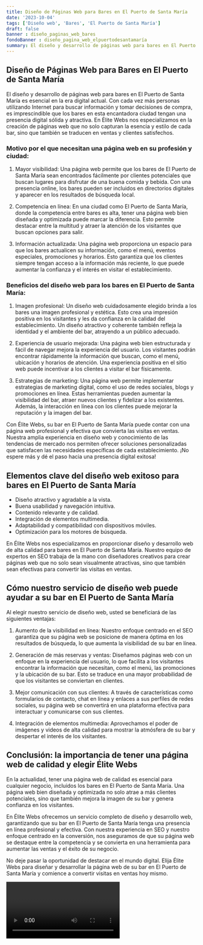 ```yaml
---
title: Diseño de Páginas Web para Bares en El Puerto de Santa María
date: '2023-10-04'
tags: ['Diseño web', 'Bares', 'El Puerto de Santa María']
draft: false
banner : diseño_paginas_web_bares
fondoBanner : diseño_pagina_web_elpuertodesantamaría
summary: El diseño y desarrollo de páginas web para bares en El Puerto de Santa María es esencial en la era digital actual. Con cada vez más personas utilizando Internet para buscar información y tomar decisiones de compra, es imprescindible que los bares en esta encantadora ciudad tengan una presencia digital sólida y atractiva. En Élite Webs nos especializamos en la creación de páginas web que no solo capturan la esencia y estilo de cada bar, sino que también se traducen en ventas y clientes satisfechos.
---
```


## Diseño de Páginas Web para Bares en El Puerto de Santa María

El diseño y desarrollo de páginas web para bares en El Puerto de Santa María es esencial en la era digital actual. Con cada vez más personas utilizando Internet para buscar información y tomar decisiones de compra, es imprescindible que los bares en esta encantadora ciudad tengan una presencia digital sólida y atractiva. En Élite Webs nos especializamos en la creación de páginas web que no solo capturan la esencia y estilo de cada bar, sino que también se traducen en ventas y clientes satisfechos.

### Motivo por el que necesitan una página web en su profesión y ciudad:

1. Mayor visibilidad: Una página web permite que los bares de El Puerto de Santa María sean encontrados fácilmente por clientes potenciales que buscan lugares para disfrutar de una buena comida y bebida. Con una presencia online, los bares pueden ser incluidos en directorios digitales y aparecer en los resultados de búsqueda local.

2. Competencia en línea: En una ciudad como El Puerto de Santa María, donde la competencia entre bares es alta, tener una página web bien diseñada y optimizada puede marcar la diferencia. Esto permite destacar entre la multitud y atraer la atención de los visitantes que buscan opciones para salir.

3. Información actualizada: Una página web proporciona un espacio para que los bares actualicen su información, como el menú, eventos especiales, promociones y horarios. Esto garantiza que los clientes siempre tengan acceso a la información más reciente, lo que puede aumentar la confianza y el interés en visitar el establecimiento.

### Beneficios del diseño web para los bares en El Puerto de Santa María:

1. Imagen profesional: Un diseño web cuidadosamente elegido brinda a los bares una imagen profesional y estética. Esto crea una impresión positiva en los visitantes y les da confianza en la calidad del establecimiento. Un diseño atractivo y coherente también refleja la identidad y el ambiente del bar, atrayendo a un público adecuado.

2. Experiencia de usuario mejorada: Una página web bien estructurada y fácil de navegar mejora la experiencia del usuario. Los visitantes podrán encontrar rápidamente la información que buscan, como el menú, ubicación y horarios de atención. Una experiencia positiva en el sitio web puede incentivar a los clientes a visitar el bar físicamente.

3. Estrategias de marketing: Una página web permite implementar estrategias de marketing digital, como el uso de redes sociales, blogs y promociones en línea. Estas herramientas pueden aumentar la visibilidad del bar, atraer nuevos clientes y fidelizar a los existentes. Además, la interacción en línea con los clientes puede mejorar la reputación y la imagen del bar.

Con Élite Webs, su bar en El Puerto de Santa María puede contar con una página web profesional y efectiva que convierta las visitas en ventas. Nuestra amplia experiencia en diseño web y conocimiento de las tendencias de mercado nos permiten ofrecer soluciones personalizadas que satisfacen las necesidades específicas de cada establecimiento. ¡No espere más y dé el paso hacia una presencia digital exitosa!

<GifSeo />

<Cta />

## Elementos clave del diseño web exitoso para bares en El Puerto de Santa María

- Diseño atractivo y agradable a la vista.
- Buena usabilidad y navegación intuitiva.
- Contenido relevante y de calidad.
- Integración de elementos multimedia.
- Adaptabilidad y compatibilidad con dispositivos móviles.
- Optimización para los motores de búsqueda.

En Élite Webs nos especializamos en proporcionar diseño y desarrollo web de alta calidad para bares en El Puerto de Santa María. Nuestro equipo de expertos en SEO trabaja de la mano con diseñadores creativos para crear páginas web que no solo sean visualmente atractivas, sino que también sean efectivas para convertir las visitas en ventas.

## Cómo nuestro servicio de diseño web puede ayudar a su bar en El Puerto de Santa María

Al elegir nuestro servicio de diseño web, usted se beneficiará de las siguientes ventajas:

1. Aumento de la visibilidad en línea: Nuestro enfoque centrado en el SEO garantiza que su página web se posicione de manera óptima en los resultados de búsqueda, lo que aumenta la visibilidad de su bar en línea.

2. Generación de más reservas y ventas: Diseñamos páginas web con un enfoque en la experiencia del usuario, lo que facilita a los visitantes encontrar la información que necesitan, como el menú, las promociones y la ubicación de su bar. Esto se traduce en una mayor probabilidad de que los visitantes se conviertan en clientes.

3. Mejor comunicación con sus clientes: A través de características como formularios de contacto, chat en línea y enlaces a sus perfiles de redes sociales, su página web se convertirá en una plataforma efectiva para interactuar y comunicarse con sus clientes.

4. Integración de elementos multimedia: Aprovechamos el poder de imágenes y videos de alta calidad para mostrar la atmósfera de su bar y despertar el interés de los visitantes.

## Conclusión: la importancia de tener una página web de calidad y elegir Élite Webs

En la actualidad, tener una página web de calidad es esencial para cualquier negocio, incluidos los bares en El Puerto de Santa María. Una página web bien diseñada y optimizada no solo atrae a más clientes potenciales, sino que también mejora la imagen de su bar y genera confianza en los visitantes.

En Élite Webs ofrecemos un servicio completo de diseño y desarrollo web, garantizando que su bar en El Puerto de Santa María tenga una presencia en línea profesional y efectiva. Con nuestra experiencia en SEO y nuestro enfoque centrado en la conversión, nos aseguramos de que su página web se destaque entre la competencia y se convierta en una herramienta para aumentar las ventas y el éxito de su negocio.

No deje pasar la oportunidad de destacar en el mundo digital. Elija Élite Webs para diseñar y desarrollar la página web de su bar en El Puerto de Santa María y comience a convertir visitas en ventas hoy mismo.

<Video />

<CtaBot job='Bares' city='El Puerto de Santa María'/>

<Gmaps query='El Puerto de Santa María+españa+maps' />
